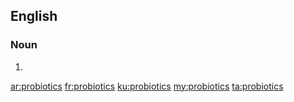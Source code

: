==English==

===Noun===
{{head|en|noun plural form}}

# {{plural of|probiotic|lang=en}}

[[ar:probiotics]]
[[fr:probiotics]]
[[ku:probiotics]]
[[my:probiotics]]
[[ta:probiotics]]